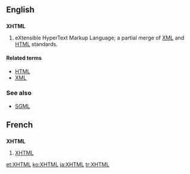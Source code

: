 ==English==

==={{initialism}}===
{{wikipedia}}
'''XHTML'''

# eXtensible HyperText Markup Language; a partial merge of [[XML]] and [[HTML]] standards.

====Related terms====
*[[HTML]]
*[[XML]]

===See also===
*[[SGML]]

==French==

==={{initialism}}===
'''XHTML'''

# [[XHTML#English|XHTML]]

[[et:XHTML]]
[[ko:XHTML]]
[[ja:XHTML]]
[[tr:XHTML]]
